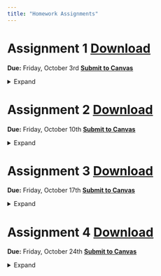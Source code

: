 ```yaml
---
title: "Homework Assignments"
---
```


# Assignment 1 [Download](01_Intro/main.pdf){.btn .btn-outline-primary .btn role="button"}
**Due:** Friday, October 3rd
[**Submit to Canvas**](https://canvas.uoregon.edu/courses/274671/assignments/1922386){target="_blank"}
```{=html}
<details>
  <summary>Expand</summary>
  <div class="embed-container">
    <iframe src="01_Intro/main.pdf" style="border: 0.5px" height="1000" width="800"></iframe>
  </div>
</details>
```

# Assignment 2 [Download](02_Sequential/main.pdf){.btn .btn-outline-primary .btn role="button"} 
**Due:** Friday, October 10th
[**Submit to Canvas**](https://canvas.uoregon.edu/courses/274671/assignments/1927365){target="_blank"}
```{=html}
<details>
  <summary>Expand</summary>
  <div class="embed-container">
    <iframe src="02_Sequential/main.pdf" style="border: 0.5px" height="1000" width="800"></iframe>
  </div>
</details>
```

# Assignment 3 [Download](03_Simultaneous/main.pdf){.btn .btn-outline-primary .btn role="button"} 
**Due:** Friday, October 17th
[**Submit to Canvas**](https://canvas.uoregon.edu/courses/274671/assignments/1927367){target="_blank"}
```{=html}
<details>
  <summary>Expand</summary>
  <div class="embed-container">
    <iframe src="03_Simultaneous/main.pdf" style="border: 0.5px" height="1000" width="800"></iframe>
  </div>
</details>
```

# Assignment 4 [Download](04_Combined/main.pdf){.btn .btn-outline-primary .btn role="button"} 
**Due:** Friday, October 24th
[**Submit to Canvas**](https://canvas.uoregon.edu/courses/274671/assignments/1927368){target="_blank"}
```{=html}
<details>
  <summary>Expand</summary>
  <div class="embed-container">
    <iframe src="04_Combined/main.pdf" style="border: 0.5px" height="1000" width="800"></iframe>
  </div>
</details>
```